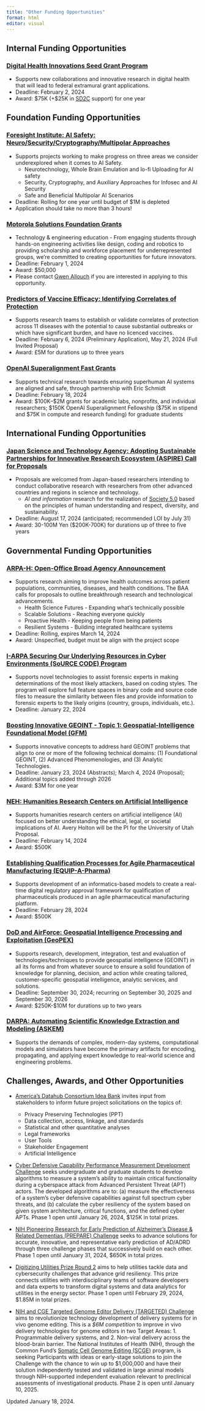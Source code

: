 ```yaml
---
title: "Other Funding Opportunities"
format: html
editor: visual
---
```


```{=html}
<!-- ### [](){target="_blank"}
* S
* Deadline: 
* Award: $ for durations up to  years -->
```
## Internal Funding Opportunities
### [Digital Health Innovations Seed Grant Program](https://utah.infoready4.com/#competitionDetail/1924926){target="_blank"}
-   Supports new collaborations and innovative research in digital health that will lead to federal extramural grant applications. 
-   Deadline: February 2, 2024
-   Award: $75K (+$25K in [SD2C](https://cores.utah.edu/sd2c/){target="_blank"} support) for one year


## Foundation Funding Opportunities
### [Foresight Institute: AI Safety: Neuro/Security/Cryptography/Multipolar Approaches](https://foresight.org/ai-safety/){target="_blank"}
-   Supports projects working to make progress on three areas we consider underexplored when it comes to AI Safety.
    -   Neurotechnology, Whole Brain Emulation and lo-fi Uploading for AI safety
    -   Security, Cryptography, and Auxiliary Approaches for Infosec and AI Security
    -   Safe and Beneficial Multipolar AI Scenarios
-   Deadline: Rolling for one year until budget of \$1M is depleted <!-- August 2024 -->
-   Application should take no more than 3 hours!

### [Motorola Solutions Foundation Grants](https://www.motorolasolutions.com/en_us/about/motorola-solutions-foundation/annual-grants.html){target="_blank"}
* Technology & engineering education - From engaging students through hands-on engineering activities like design, coding and robotics to providing scholarship and workforce placement for underrepresented groups, we’re committed to creating opportunities for future innovators.
* Deadline: February 1, 2024
* Award: $50,000
* Please contact [Gwen Allouch](mailto:gwen.allouch@hsc.utah.edu) if you are interested in applying to this opportunity. 

### [Predictors of Vaccine Efficacy: Identifying Correlates of Protection](https://wellcome.org/grant-funding/schemes/correlates-protection-for-vaccine-development){target="_blank"}
* Supports research teams to establish or validate correlates of protection across 11 diseases with the potential to cause substantial outbreaks or which have significant burden, and have no licenced vaccines. 
* Deadline: February 6, 2024 (Preliminary Application), May 21, 2024 (Full Invited Proposal)
* Award: £5M for durations up to three years

### [OpenAI Superalignment Fast Grants](https://openai.com/blog/superalignment-fast-grants){target="_blank"}
* Supports technical research towards ensuring superhuman AI systems are aligned and safe, through partnership with Eric Schmidt
* Deadline: February 18, 2024
* Award: $100K–$2M grants for academic labs, nonprofits, and individual researchers; $150K OpenAI Superalignment Fellowship ($75K in stipend and $75K in compute and research funding) for graduate students

<!--## Industry Funding Opportunities-->



## International Funding Opportunities
### [Japan Science and Technology Agency: Adopting Sustainable Partnerships for Innovative Research Ecosystem (ASPIRE) Call for Proposals](https://www.jst.go.jp/inter/aspire/en/program_e/announce_e/announce_aspire2023_e.html){target="_blank"}
-   Proposals are welcomed from Japan-based researchers intending to conduct collaborative research with researchers from other advanced countries and regions in science and technology.
    -   *AI and information* research for the realization of [Society 5.0](https://www8.cao.go.jp/cstp/english/society5_0/index.html) based on the principles of human understanding and respect, diversity, and sustainability.
-   Deadline: August 17, 2024 (anticipated; recommended LOI by July 31)
-   Award: 30-100M Yen ($200K-700K) for durations up of three to five years



## Governmental Funding Opportunities
### [ARPA-H: Open-Office Broad Agency Announcement](https://arpa-h.gov/engage/baa/){target="_blank"}
-   Supports research aiming to improve health outcomes across patient populations, communities, diseases, and health conditions. The BAA calls for proposals to outline breakthrough research and technological advancements.
    -   Health Science Futures - Expanding what's technically possible
    -   Scalable Solutions - Reaching everyone quickly
    -   Proactive Health - Keeping people from being patients
    -   Resilient Systems - Building integrated healthcare systems
-   Deadline: Rolling, expires March 14, 2024
-   Award: Unspecified, budget must be align with the project scope

### [I-ARPA Securing Our Underlying Resources in Cyber Environments (SoURCE CODE) Program](https://sam.gov/opp/fba8e8b62bbf437da4ca1db186b0a7dd/view){target="_blank"}
-   Supports novel technologies to assist forensic experts in making determinations of the most likely attackers, based on coding styles. The program will explore full feature spaces in binary code and source code files to measure the similarity between files and provide information to forensic experts to the likely origins (country, groups, individuals, etc.).
-   Deadline: January 22, 2024

### [Boosting Innovative GEOINT - Topic 1: Geospatial-Intelligence Foundational Model (GFM)](https://www.grants.gov/search-results-detail/351404){target="_blank"}
* Supports innovative concepts to address hard GEOINT problems that align to one or more of the following technical domains: (1) Foundational GEOINT, (2) Advanced Phenomenologies, and (3) Analytic Technologies.
* Deadline: January 23, 2024 (Abstracts); March 4, 2024 (Proposal); Additional topics added through 2026
* Award: $3M for one year

### [NEH: Humanities Research Centers on Artificial Intelligence](https://www.neh.gov/program/humanities-research-centers-artificial-intelligence){target="_blank"}
-   Supports humanities research centers on artificial intelligence (AI) focused on better understanding the ethical, legal, or societal implications of AI. Avery Holton will be the PI for the University of Utah Proposal.
-   Deadline: February 14, 2024
-   Award: \$500K

### [Establishing Qualification Processes for Agile Pharmaceutical Manufacturing (EQUIP-A-Pharma)](https://sam.gov/opp/4ad34752d4cc466fb9ac67e0c5c31941/view){target="_blank"}
* Supports development of an informatics-based models to create a real-time digital regulatory approval framework for qualification of pharmaceuticals produced in an agile pharmaceutical manufacturing platform.
* Deadline: February 28, 2024
* Award: $500K

### [DoD and AirForce: Geospatial Intelligence Processing and Exploitation (GeoPEX)](https://sam.gov/opp/f6dac217c58545578b6dff242335e997/view){target="_blank"}
* Supports research, development, integration, test and evaluation of technologies/techniques to provide geospatial intelligence (GEOINT) in all its forms and from whatever source to ensure a solid foundation of knowledge for planning, decision, and action while creating tailored, customer-specific geospatial intelligence, analytic services, and solutions.
* Deadline: September 30, 2024; recurring on September 30, 2025 and September 30, 2026
* Award: $250K-$10M for durations up to two years

### [DARPA: Automating Scientific Knowledge Extraction and Modeling (ASKEM)](https://www.darpa.mil/program/automating-scientific-knowledge-extraction-and-modelinga){target="_blank"}
-   Supports the demands of complex, modern-day systems, computational models and simulators have become the primary artifacts for encoding, propagating, and applying expert knowledge to real-world science and engineering problems.



## Challenges, Awards, and Other Opportunities
-   [America's Datahub Consortium Idea Bank](https://www.americasdatahub.org/idea-bank-form/){target="_blank"} invites input from stakeholders to inform future project solicitations on the topics of:
    -   Privacy Preserving Technologies (PPT)
    -   Data collection, access, linkage, and standards
    -   Statistical and other quantitative analyses
    -   Legal frameworks
    -   User Tools
    -   Stakeholder Engagement
    -   Artificial Intelligence

- [Cyber Defensive Capability Performance Measurement Development Challenge](https://www.challenge.gov/?challenge=cyber-defensive-capability-performance-measurement-development-challenge){target="_blank"} seeks undergraduate and graduate students to develop algorithms to measure a system’s ability to maintain critical functionality during a cyberspace attack from Advanced Persistent Threat (APT) actors. The developed algorithms are to: (a) measure the effectiveness of a system’s cyber defensive capabilities against full spectrum cyber threats, and (b) calculate the cyber resiliency of the system based on given system architecture, critical functions, and the defined cyber APTs. Phase 1 open until January 26, 2024, $125K in total prizes.

- [NIH Pioneering Research for Early Prediction of Alzheimer's Disease & Related Dementias (PREPARE) Challenge](https://www.challenge.gov/?challenge=prepare-challenge){target="_blank"} seeks to advance solutions for accurate, innovative, and representative early prediction of AD/ADRD through three challenge phases that successively build on each other. Phase 1 open until January 31, 2024, $650K in total prizes.

- [Digitizing Utilities Prize Round 2](https://www.challenge.gov/?challenge=digitizing-utilities-prize-round-2){target="_blank"} aims to help utilities tackle data and cybersecurity challenges that advance grid resiliency. This prize connects utilities with interdisciplinary teams of software developers and data experts to transform digital systems and data analytics for utilities in the energy sector. Phase 1 open until February 29, 2024, $1.85M in total prizes.

* [NIH and CGE Targeted Genome Editor Delivery (TARGETED) Challenge](https://www.challenge.gov/?challenge=targeted-challenge){target="_blank"} aims to revolutionize technology development of delivery systems for in vivo genome editing. This is a *$6M competition* to improve in vivo delivery technologies for genome editors in two Target Areas: 1. Programmable delivery systems, and 2. Non-viral delivery across the blood-brain barrier. The National Institutes of Health (NIH), through the Common Fund’s [Somatic Cell Genome Editing (SCGE)](https://commonfund.nih.gov/editing){target="_blank"} program, is seeking Participants with ideas or early-stage solutions to join the Challenge with the chance to win up to $1,000,000 and have their solution independently tested and validated in large animal models through NIH-supported independent evaluation relevant to preclinical assessments of investigational products. Phase 2 is open until January 10, 2025.

<!--## Policy and Engagement -->

Updated January 18, 2024.
